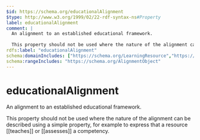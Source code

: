 ```yaml
---
$id: https://schema.org/educationalAlignment
$type: http://www.w3.org/1999/02/22-rdf-syntax-ns#Property
label: educationalAlignment
comment: |
  An alignment to an established educational framework.
  
  This property should not be used where the nature of the alignment can be described using a simple property, for example to express that a resource [[teaches]] or [[assesses]] a competency.
rdfs:label: "educationalAlignment"
schema:domainIncludes: ["https://schema.org/LearningResource","https://schema.org/CreativeWork"]
schema:rangeIncludes: "https://schema.org/AlignmentObject"
---
```


# educationalAlignment

An alignment to an established educational framework.

This property should not be used where the nature of the alignment can be described using a simple property, for example to express that a resource [[teaches]] or [[assesses]] a competency.

